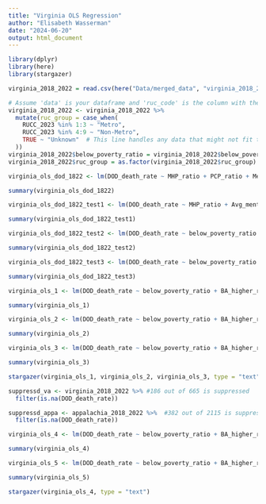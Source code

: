 ```yaml
---
title: "Virginia OLS Regression"
author: "Elisabeth Wasserman"
date: "2024-06-20"
output: html_document
---
```

```r
library(dplyr)
library(here)
library(stargazer)
```


```r
virginia_2018_2022 = read.csv(here("Data/merged_data", "virginia_2018_2022.csv"), sep = ",", header = TRUE)
```

```r
# Assume 'data' is your dataframe and 'ruc_code' is the column with the Rural-Urban Continuum Codes
virginia_2018_2022 <- virginia_2018_2022 %>%
  mutate(ruc_group = case_when(
    RUCC_2023 %in% 1:3 ~ "Metro",
    RUCC_2023 %in% 4:9 ~ "Non-Metro",
    TRUE ~ "Unknown"  # This line handles any data that might not fit the defined categories
  ))
virginia_2018_2022$below_poverty_ratio = virginia_2018_2022$below_poverty_ratio*100 #make it a percentage %
virginia_2018_2022$ruc_group = as.factor(virginia_2018_2022$ruc_group)
```

```r
virginia_ols_dod_1822 <- lm(DOD_death_rate ~ MHP_ratio + PCP_ratio + Median_household_income + Avg_mentally_unhealthy_days + Excessive_drinking + Teen_birth_rate + Poor_fair_health + Adult_smoking + Children_in_poverty + Severe_housing_problems + total_DSW + BA_higher_ratio + below_poverty_ratio + unemployed_pop_pe, data = virginia_2018_2022)

summary(virginia_ols_dod_1822)

virginia_ols_dod_1822_test1 <- lm(DOD_death_rate ~ MHP_ratio + Avg_mentally_unhealthy_days+ Teen_birth_rate + total_DSW + BA_higher_ratio + unemployed_pop_pe+ ruc_group + as.factor(Year), data = virginia_2018_2022)

summary(virginia_ols_dod_1822_test1)

virginia_ols_dod_1822_test2 <- lm(DOD_death_rate ~ below_poverty_ratio + BA_higher_ratio + unemployed_pop_pe+ ruc_group + as.factor(Year), data = virginia_2018_2022)

summary(virginia_ols_dod_1822_test2)

virginia_ols_dod_1822_test3 <- lm(DOD_death_rate ~ below_poverty_ratio + BA_higher_ratio + unemployed_pop_pe + total_DSW + Teen_birth_rate + ruc_group + as.factor(Year) , data = virginia_2018_2022)

summary(virginia_ols_dod_1822_test3)
```


```r
virginia_ols_1 <- lm(DOD_death_rate ~ below_poverty_ratio + BA_higher_ratio + unemployed_pop_pe+as.factor(ruc_group)+as.factor(Year), data = virginia_2018_2022)

summary(virginia_ols_1)

virginia_ols_2 <- lm(DOD_death_rate ~ below_poverty_ratio + BA_higher_ratio + unemployed_pop_pe + total_male_pop+as.factor(ruc_group)+as.factor(Year), data = virginia_2018_2022)

summary(virginia_ols_2)

virginia_ols_3 <- lm(DOD_death_rate ~ below_poverty_ratio + BA_higher_ratio + unemployed_pop_pe + total_male_pop + total_black_pop + total_native_pop + total_asian_pacific_pop+ as.factor(ruc_group)+as.factor(Year), data = virginia_2018_2022)

summary(virginia_ols_3)

```

```r
stargazer(virginia_ols_1, virginia_ols_2, virginia_ols_3, type = "text")
```


```r
suppressd_va <- virginia_2018_2022 %>% #186 out of 665 is suppressed
  filter(is.na(DOD_death_rate))

suppressd_appa <- appalachia_2018_2022 %>%  #382 out of 2115 is suppressed
  filter(is.na(DOD_death_rate))
```


```r
virginia_ols_4 <- lm(DOD_death_rate ~ below_poverty_ratio + BA_higher_ratio + unemployed_pop_pe + total_male_pop + total_black_pop + total_native_pop + total_asian_pacific_pop+ as.factor(HPSAcode)+as.factor(Year), data = virginia_2018_2022)

summary(virginia_ols_4)

virginia_ols_5 <- lm(DOD_death_rate ~ below_poverty_ratio + BA_higher_ratio + unemployed_pop_pe + total_male_pop + total_black_pop + total_native_pop + total_asian_pacific_pop+ as.factor(HPSAcode)+as.factor(ruc_group)+as.factor(Year), data = virginia_2018_2022)

summary(virginia_ols_5)
```

```r
stargazer(virginia_ols_4, type = "text")
```

